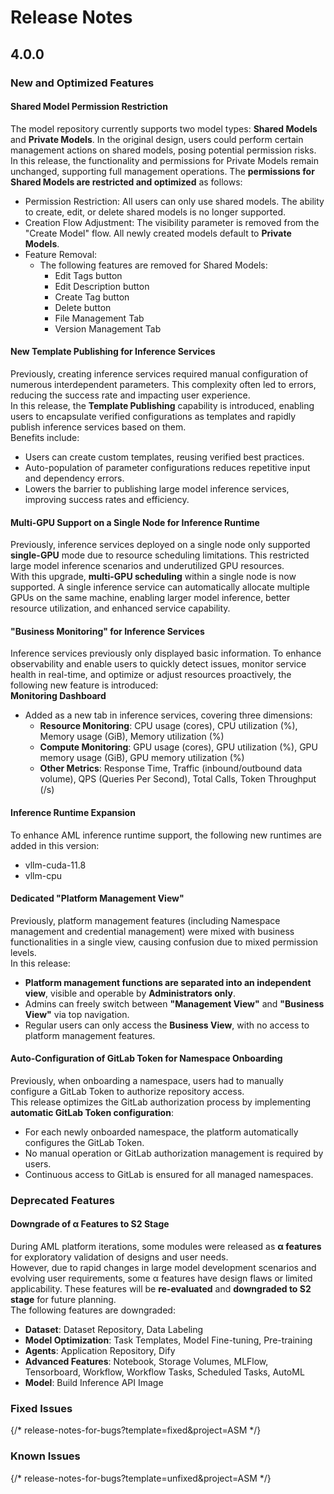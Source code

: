 # Release Notes

## 4.0.0

### **New and Optimized Features**

#### Shared Model Permission Restriction

The model repository currently supports two model types: **Shared Models** and **Private Models**. In the original design, users could perform certain management actions on shared models, posing potential permission risks.  
In this release, the functionality and permissions for Private Models remain unchanged, supporting full management operations. The **permissions for Shared Models are restricted and optimized** as follows:
- Permission Restriction: All users can only use shared models. The ability to create, edit, or delete shared models is no longer supported.
- Creation Flow Adjustment: The visibility parameter is removed from the "Create Model" flow. All newly created models default to **Private Models**.
- Feature Removal: 
    - The following features are removed for Shared Models:
      - Edit Tags button
      - Edit Description button
      - Create Tag button
      - Delete button
      - File Management Tab
      - Version Management Tab


#### New Template Publishing for Inference Services
Previously, creating inference services required manual configuration of numerous interdependent parameters. This complexity often led to errors, reducing the success rate and impacting user experience.  
In this release, the **Template Publishing** capability is introduced, enabling users to encapsulate verified configurations as templates and rapidly publish inference services based on them.  
Benefits include:
  - Users can create custom templates, reusing verified best practices.
  - Auto-population of parameter configurations reduces repetitive input and dependency errors.
  - Lowers the barrier to publishing large model inference services, improving success rates and efficiency.


#### Multi-GPU Support on a Single Node for Inference Runtime
Previously, inference services deployed on a single node only supported **single-GPU** mode due to resource scheduling limitations. This restricted large model inference scenarios and underutilized GPU resources.  
With this upgrade, **multi-GPU scheduling** within a single node is now supported. A single inference service can automatically allocate multiple GPUs on the same machine, enabling larger model inference, better resource utilization, and enhanced service capability.


#### "Business Monitoring" for Inference Services
Inference services previously only displayed basic information. To enhance observability and enable users to quickly detect issues, monitor service health in real-time, and optimize or adjust resources proactively, the following new feature is introduced:  
**Monitoring Dashboard**
  - Added as a new tab in inference services, covering three dimensions:
      - **Resource Monitoring**: CPU usage (cores), CPU utilization (%), Memory usage (GiB), Memory utilization (%)
      - **Compute Monitoring**: GPU usage (cores), GPU utilization (%), GPU memory usage (GiB), GPU memory utilization (%)
      - **Other Metrics**: Response Time, Traffic (inbound/outbound data volume), QPS (Queries Per Second), Total Calls, Token Throughput (/s)


#### Inference Runtime Expansion
To enhance AML inference runtime support, the following new runtimes are added in this version:  
  - vllm-cuda-11.8
  - vllm-cpu


#### Dedicated "Platform Management View"
Previously, platform management features (including Namespace management and credential management) were mixed with business functionalities in a single view, causing confusion due to mixed permission levels.  
In this release:
  - **Platform management functions are separated into an independent view**, visible and operable by **Administrators only**.
  - Admins can freely switch between **"Management View"** and **"Business View"** via top navigation.
  - Regular users can only access the **Business View**, with no access to platform management features.


#### Auto-Configuration of GitLab Token for Namespace Onboarding
Previously, when onboarding a namespace, users had to manually configure a GitLab Token to authorize repository access.  
This release optimizes the GitLab authorization process by implementing **automatic GitLab Token configuration**:
  - For each newly onboarded namespace, the platform automatically configures the GitLab Token.
  - No manual operation or GitLab authorization management is required by users.
  - Continuous access to GitLab is ensured for all managed namespaces.



### **Deprecated Features**

#### Downgrade of α Features to S2 Stage

During AML platform iterations, some modules were released as **α features** for exploratory validation of designs and user needs.  
However, due to rapid changes in large model development scenarios and evolving user requirements, some α features have design flaws or limited applicability. These features will be **re-evaluated** and **downgraded to S2 stage** for future planning.  
The following features are downgraded:
  - **Dataset**: Dataset Repository, Data Labeling
  - **Model Optimization**: Task Templates, Model Fine-tuning, Pre-training
  - **Agents**: Application Repository, Dify
  - **Advanced Features**: Notebook, Storage Volumes, MLFlow, Tensorboard, Workflow, Workflow Tasks, Scheduled Tasks, AutoML
  - **Model**: Build Inference API Image



### **Fixed Issues**
{/* release-notes-for-bugs?template=fixed&project=ASM */}

### **Known Issues**
{/* release-notes-for-bugs?template=unfixed&project=ASM */}
